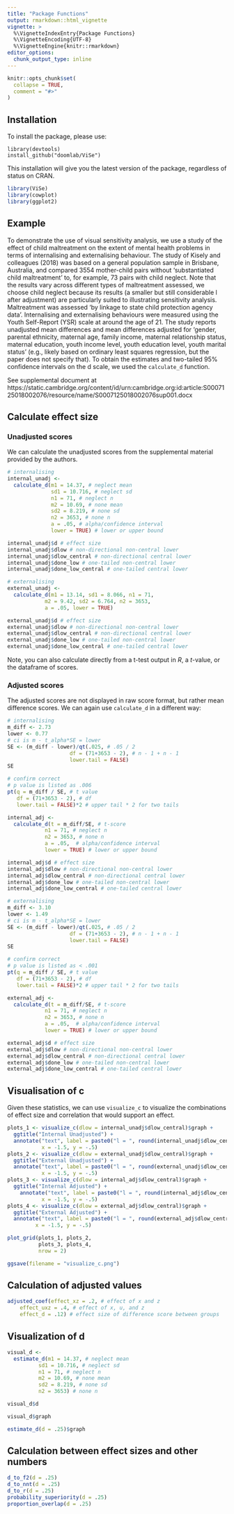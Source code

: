 ```yaml
---
title: "Package Functions"
output: rmarkdown::html_vignette
vignette: >
  %\VignetteIndexEntry{Package Functions}
  %\VignetteEncoding{UTF-8}
  %\VignetteEngine{knitr::rmarkdown}
editor_options: 
  chunk_output_type: inline
---
```


```r
knitr::opts_chunk$set(
  collapse = TRUE,
  comment = "#>"
)
```

## Installation

To install the package, please use: 

```
library(devtools)
install_github("doomlab/ViSe")
```

This installation will give you the latest version of the package, regardless of status on CRAN. 

```r
library(ViSe)
library(cowplot)
library(ggplot2)
```

## Example

To demonstrate the use of visual sensitivity analysis, we use a study of the effect of child maltreatment on the extent of mental health problems in terms of internalising and externalising behaviour. The study of Kisely and colleagues (2018) was based on a general population sample in Brisbane, Australia, and compared 3554 mother-child pairs without 'substantiated child maltreatment' to, for example, 73 pairs with child neglect. Note that the results vary across different types of maltreatment assessed, we choose child neglect because its results (a smaller but still considerable l after adjustment) are particularly suited to illustrating sensitivity analysis. Maltreatment was assessed 'by linkage to state child protection agency data'. Internalising and externalising behaviours were measured using the Youth Self-Report (YSR) scale at around the age of 21. The study reports unadjusted mean differences and mean differences adjusted for ‘gender, parental ethnicity, maternal age, family income, maternal relationship status, maternal education, youth income level, youth education level, youth marital status’ (e.g., likely based on ordinary least squares regression, but the paper does not specify that). To obtain the estimates and two-tailed 95% confidence intervals on the d scale, we used the `calculate_d` function. 

See supplemental document at https://static.cambridge.org/content/id/urn:cambridge.org:id:article:S0007125018002076/resource/name/S0007125018002076sup001.docx 

## Calculate effect size 

### Unadjusted scores

We can calculate the unadjusted scores from the supplemental material provided by the authors. 

```r
# internalising
internal_unadj <- 
  calculate_d(m1 = 14.37, # neglect mean
              sd1 = 10.716, # neglect sd
              n1 = 71, # neglect n
              m2 = 10.69, # none mean
              sd2 = 8.219, # none sd
              n2 = 3653, # none n
              a = .05, # alpha/confidence interval
              lower = TRUE) # lower or upper bound

internal_unadj$d # effect size 
internal_unadj$dlow # non-directional non-central lower 
internal_unadj$dlow_central # non-directional central lower 
internal_unadj$done_low # one-tailed non-central lower
internal_unadj$done_low_central # one-tailed central lower

# externalising
external_unadj <- 
  calculate_d(m1 = 13.14, sd1 = 8.066, n1 = 71, 
            m2 = 9.42, sd2 = 6.764, n2 = 3653, 
            a = .05, lower = TRUE)

external_unadj$d # effect size 
external_unadj$dlow # non-directional non-central lower 
external_unadj$dlow_central # non-directional central lower 
external_unadj$done_low # one-tailed non-central lower
external_unadj$done_low_central # one-tailed central lower
```

Note, you can also calculate directly from a t-test output in *R*, a *t*-value, or the dataframe of scores. 

### Adjusted scores

The adjusted scores are not displayed in raw score format, but rather mean difference scores. We can again use `calculate_d` in a different way:

```r
# internalising
m_diff <- 2.73
lower <- 0.77
# ci is m - t_alpha*SE = lower
SE <- (m_diff - lower)/qt(.025, # .05 / 2
                    df = (71+3653 - 2), # n - 1 + n - 1
                    lower.tail = FALSE) 
SE

# confirm correct
# p value is listed as .006
pt(q = m_diff / SE, # t value
   df = (71+3653 - 2), # df 
   lower.tail = FALSE)*2 # upper tail * 2 for two tails 

internal_adj <- 
  calculate_d(t = m_diff/SE, # t-score
            n1 = 71, # neglect n
            n2 = 3653, # none n
            a = .05,  # alpha/confidence interval
            lower = TRUE) # lower or upper bound

internal_adj$d # effect size 
internal_adj$dlow # non-directional non-central lower 
internal_adj$dlow_central # non-directional central lower 
internal_adj$done_low # one-tailed non-central lower
internal_adj$done_low_central # one-tailed central lower

# externalising
m_diff <- 3.10
lower <- 1.49
# ci is m - t_alpha*SE = lower
SE <- (m_diff - lower)/qt(.025, # .05 / 2
                    df = (71+3653 - 2), # n - 1 + n - 1
                    lower.tail = FALSE) 
SE

# confirm correct
# p value is listed as < .001
pt(q = m_diff / SE, # t value
   df = (71+3653 - 2), # df 
   lower.tail = FALSE)*2 # upper tail * 2 for two tails 

external_adj <- 
  calculate_d(t = m_diff/SE, # t-score
            n1 = 71, # neglect n
            n2 = 3653, # none n
            a = .05,  # alpha/confidence interval
            lower = TRUE) # lower or upper bound

external_adj$d # effect size 
external_adj$dlow # non-directional non-central lower 
external_adj$dlow_central # non-directional central lower 
external_adj$done_low # one-tailed non-central lower
external_adj$done_low_central # one-tailed central lower
```

## Visualisation of c

Given these statistics, we can use `visualize_c` to visualize the combinations of effect size and correlation that would support an effect. 

```r
plots_1 <- visualize_c(dlow = internal_unadj$dlow_central)$graph + 
  ggtitle("Internal Unadjusted") + 
  annotate("text", label = paste0("l = ", round(internal_unadj$dlow_central, 2)), 
           x = -1.5, y = -.5)
plots_2 <- visualize_c(dlow = external_unadj$dlow_central)$graph + 
  ggtitle("External Unadjusted") + 
  annotate("text", label = paste0("l = ", round(external_unadj$dlow_central, 2)), 
           x = -1.5, y = -.5)
plots_3 <- visualize_c(dlow = internal_adj$dlow_central)$graph + 
  ggtitle("Internal Adjusted") + 
    annotate("text", label = paste0("l = ", round(internal_adj$dlow_central, 2)), 
           x = -1.5, y = -.5)
plots_4 <- visualize_c(dlow = external_adj$dlow_central)$graph + 
  ggtitle("External Adjusted") + 
  annotate("text", label = paste0("l = ", round(external_adj$dlow_central, 2)), 
         x = -1.5, y = -.5)

plot_grid(plots_1, plots_2, 
          plots_3, plots_4, 
          nrow = 2)

ggsave(filename = "visualize_c.png")
```

## Calculation of adjusted values

```r
adjusted_coef(effect_xz = .2, # effect of x and z
    effect_uxz = .4, # effect of x, u, and z
    effect_d = .12) # effect size of difference score between groups 
```

## Visualization of d

```r
visual_d <- 
  estimate_d(m1 = 14.37, # neglect mean
          sd1 = 10.716, # neglect sd
          n1 = 71, # neglect n
          m2 = 10.69, # none mean
          sd2 = 8.219, # none sd
          n2 = 3653) # none n

visual_d$d

visual_d$graph

estimate_d(d = .25)$graph
```


## Calculation between effect sizes and other numbers

```r
d_to_f2(d = .25)
d_to_nnt(d = .25)
d_to_r(d = .25)
probability_superiority(d = .25)
proportion_overlap(d = .25)
```

